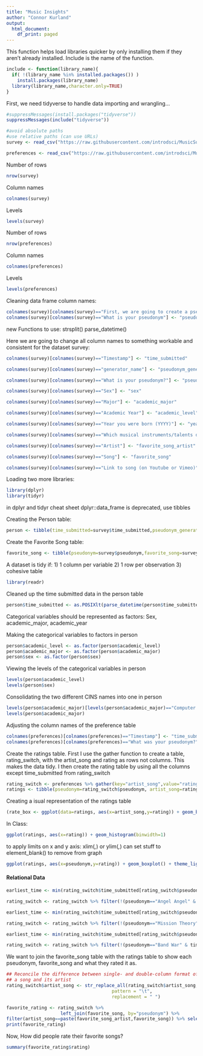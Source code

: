```yaml
---
title: "Music Insights"
author: "Connor Kurland"
output:
  html_document:
    df_print: paged
---
```


This function helps load libraries quicker by only installing them if they aren't already installed. Include is the name of the function.  
```R
include <- function(library_name){
  if( !(library_name %in% installed.packages()) )
    install.packages(library_name)
  library(library_name,character.only=TRUE)
}
```

First, we need tidyverse to handle data importing and wrangling...

```R
#suppressMessages(install.packages("tidyverse"))
suppressMessages(include("tidyverse"))

#avoid absolute paths
#use relative paths (can use URLs)
survey <- read_csv("https://raw.githubusercontent.com/introdsci/MusicSurvey/master/music-survey.csv")

preferences <- read_csv("https://raw.githubusercontent.com/introdsci/MusicSurvey/master/preferences-survey.csv")

```

Number of rows
```R
nrow(survey)
```

Column names
```R
colnames(survey)
```

Levels
```R
levels(survey)
```
Number of rows
```R
nrow(preferences)
```

Column names
```R
colnames(preferences)
```

Levels
```R
levels(preferences)
```       

Cleaning data frame column names:
```R
colnames(survey)[colnames(survey)=="First, we are going to create a pseudonym for you to keep this survey anonymous (more or less). Which pseudonym generator would you prefer?"] <-"generator_name"
colnames(survey)[colnames(survey)=="What is your pseudonym"] <- "pseudonym"
```


new Functions to use:
strsplit()
parse_datetime()

Here we are going to change all column names to something workable and consistent for the dataset survey:
```R
colnames(survey)[colnames(survey)=="Timestamp"] <- "time_submitted"

colnames(survey)[colnames(survey)=="generator_name"] <- "pseudonym_generator"

colnames(survey)[colnames(survey)=="What is your pseudonym?"] <- "pseudonym"

colnames(survey)[colnames(survey)=="Sex"] <- "sex"

colnames(survey)[colnames(survey)=="Major"] <- "academic_major"

colnames(survey)[colnames(survey)=="Academic Year"] <- "academic_level"

colnames(survey)[colnames(survey)=="Year you were born (YYYY)"] <- "year_born"

colnames(survey)[colnames(survey)=="Which musical instruments/talents do you play? (Select all that apply)"] <- "instrument_list"

colnames(survey)[colnames(survey)=="Artist"] <- "favorite_song_artist"

colnames(survey)[colnames(survey)=="Song"] <- "favorite_song"

colnames(survey)[colnames(survey)=="Link to song (on Youtube or Vimeo)"] <- "favorite_song_link"
```


Loading two more libraries:
```R
library(dplyr)
library(tidyr)
```

in dplyr and tidyr cheat sheet dplyr::data_frame is deprecated, use tibbles

Creating the Person table:
```R
person <- tibble(time_submitted=survey$time_submitted,pseudonym_generator=survey$pseudonym_generator,pseudonym=survey$pseudonym,sex=survey$sex,academic_major=survey$academic_major,academic_level=survey$academic_level,year_born=survey$year_born,favorite_song=survey$favorite_song)
```

Create the Favorite Song table:
```R
favorite_song <- tibble(pseudonym=survey$pseudonym,favorite_song=survey$favorite_song,favorite_song_artist=survey$favorite_song_artist,favorite_song_link=survey$favorite_song_link)
```

A dataset is tidy if:
1) 1 column per variable
2) 1 row per observation
3) cohesive table

```R
library(readr)
```

Cleaned up the time submitted data in the person table
```R
person$time_submitted <- as.POSIXlt(parse_datetime(person$time_submitted,format="%m/%d/%y %H:%M"))
```

Categorical variables should be represented as factors:
Sex, academic_major, academic_year

Making the categorical variables to factors in person
```R
person$academic_level <- as.factor(person$academic_level)
person$academic_major <- as.factor(person$academic_major)
person$sex <- as.factor(person$sex)
```

Viewing the levels of the categorical variables in person
```R
levels(person$academic_level)
levels(person$sex)
```
Consolidating the two different CINS names into one in person
```R
levels(person$academic_major)[levels(person$academic_major)=="Computer information systems"] <- "Computer Information Systems"
levels(person$academic_major)
```

Adjusting the column names of the preference table
```R
colnames(preferences)[colnames(preferences)=="Timestamp"] <- "time_submitted"
colnames(preferences)[colnames(preferences)=="What was your pseudonym?"] <- "pseudonym"
```

Create the ratings table. First I use the gather function to create a table, rating_switch, with the artist_song and rating as rows not columns. This makes the data tidy. I then create the rating table by using all the columns except time_submitted from rating_switch
```R
rating_switch <- preferences %>% gather(key="artist_song",value="rating",3:45)
ratings <- tibble(pseudonym=rating_switch$pseudonym, artist_song=rating_switch$artist_song, rating=rating_switch$rating)
```


Creating a isual representation of the ratings table
```R
(rate_box <- ggplot(data=ratings, aes(x=artist_song,y=rating)) + geom_boxplot())
```

In Class:
```R
ggplot(ratings, aes(x=rating)) + geom_histogram(binwidth=1)
```


to apply limits on x and y axis: xlim(_,_) or ylim(_,_)
can set stuff to element_blank() to remove from graph
```R
ggplot(ratings, aes(x=pseudonym,y=rating)) + geom_boxplot() + theme_light()
```

#### Relational Data


```r

earliest_time <- min(rating_switch$time_submitted[rating_switch$pseudonym=="Angel Angel"])

rating_switch <- rating_switch %>% filter(!(pseudonym=="Angel Angel" & time_submitted!=earliest_time))

earliest_time <- min(rating_switch$time_submitted[rating_switch$pseudonym=="Mission Theory"])

rating_switch <- rating_switch %>% filter(!(pseudonym=="Mission Theory" & time_submitted!=earliest_time))

earliest_time <- min(rating_switch$time_submitted[rating_switch$pseudonym=="Band War"])

rating_switch <- rating_switch %>% filter(!(pseudonym=="Band War" & time_submitted!=earliest_time))
```

We want to join the favorite_song table with the ratings table to show each pseudonym, favorite_song and what they rated it as.  

```r
## Reconcile the difference between single- and double-column format of representing
## a song and its artist
rating_switch$artist_song <- str_replace_all(rating_switch$artist_song, 
                                       pattern = "\t", 
                                       replacement = " ")

favorite_rating <- rating_switch %>% 
                    left_join(favorite_song, by="pseudonym") %>%
filter(artist_song==paste(favorite_song_artist,favorite_song)) %>% select(pseudonym,artist_song,rating)
print(favorite_rating)
```

Now, How did people rate their favorite songs?

```R
summary(favorite_rating$rating)
```


















